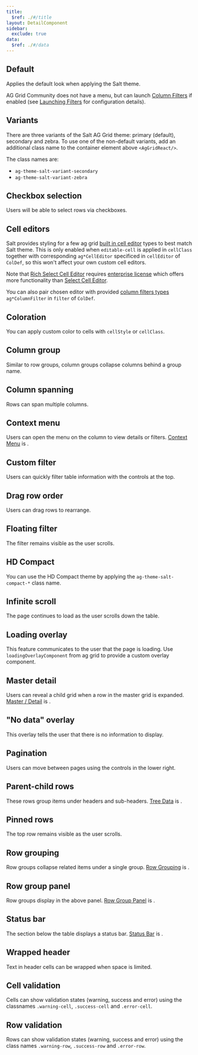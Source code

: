 ```yaml
---
title:
  $ref: ./#/title
layout: DetailComponent
sidebar:
  exclude: true
data:
  $ref: ./#/data
---
```


<AGThemeProvider>

## Default

Applies the default look when applying the Salt theme.

<Callout title="Note">

AG Grid Community does not have a menu, but can launch [Column Filters](https://www.ag-grid.com/react-data-grid/filtering/) if enabled (see [Launching Filters](https://www.ag-grid.com/react-data-grid/filter-api/#launching-filters) for configuration details).

</Callout>

<LivePreview componentName="ag-grid-theme" exampleName="Default" />

## Variants

There are three variants of the Salt AG Grid theme: primary (default), secondary and zebra. To use one of the non-default variants, add an additional class name to the container element above `<AgGridReact/>`.

The class names are:

- `ag-theme-salt-variant-secondary`
- `ag-theme-salt-variant-zebra`

<LivePreview componentName="ag-grid-theme" exampleName="Variants" />

## Checkbox selection

Users will be able to select rows via checkboxes.

<LivePreview componentName="ag-grid-theme" exampleName="CheckboxSelection" />

## Cell editors

Salt provides styling for a few ag grid [built in cell editor](https://www.ag-grid.com/react-data-grid/provided-cell-editors/) types to best match Salt theme. This is only enabled when `editable-cell` is applied in `cellClass` together with corresponding `ag*CellEditor` specificed in `cellEditor` of `ColDef`, so this won't affect your own custom cell editors.

Note that [Rich Select Cell Editor](https://www.ag-grid.com/react-data-grid/provided-cell-editors-rich-select/) requires [enterprise license](https://www.ag-grid.com/react-data-grid/licensing/) which offers more functionality than [Select Cell Editor](https://www.ag-grid.com/react-data-grid/provided-cell-editors-select/).

You can also pair chosen editor with provided [column filters types](https://www.ag-grid.com/react-data-grid/filtering/#column-filter-types) `ag*ColumnFilter` in `filter` of `ColDef`.

<LivePreview componentName="ag-grid-theme" exampleName="ProvidedCellEditors" />

## Coloration

You can apply custom color to cells with `cellStyle` or `cellClass`.

<LivePreview componentName="ag-grid-theme" exampleName="Coloration" />

## Column group

Similar to row groups, column groups collapse columns behind a group name.

<LivePreview componentName="ag-grid-theme" exampleName="ColumnGroup" />

## Column spanning

Rows can span multiple columns.

<LivePreview componentName="ag-grid-theme" exampleName="ColumnSpanning" />

## Context menu

Users can open the menu on the column to view details or filters. [Context Menu](https://www.ag-grid.com/react-data-grid/context-menu/) is <AgEnterpriseFeature/>.

<LivePreview componentName="ag-grid-theme" exampleName="ContextMenu" />

## Custom filter

Users can quickly filter table information with the controls at the top.

<LivePreview componentName="ag-grid-theme" exampleName="CustomFilter" />

## Drag row order

Users can drag rows to rearrange.

<LivePreview componentName="ag-grid-theme" exampleName="DragRowOrder" />

## Floating filter

The filter remains visible as the user scrolls.

<LivePreview componentName="ag-grid-theme" exampleName="FloatingFilter" />

## HD Compact

You can use the HD Compact theme by applying the `ag-theme-salt-compact-*` class name.

<LivePreview componentName="ag-grid-theme" exampleName="HDCompact" />

## Infinite scroll

The page continues to load as the user scrolls down the table.

<LivePreview componentName="ag-grid-theme" exampleName="InfiniteScroll" />

## Loading overlay

This feature communicates to the user that the page is loading. Use `loadingOverlayComponent`
from ag grid to provide a custom overlay component.

<LivePreview componentName="ag-grid-theme" exampleName="LoadingOverlay" />

## Master detail

Users can reveal a child grid when a row in the master grid is expanded. [Master / Detail](https://www.ag-grid.com/react-data-grid/master-detail/) is <AgEnterpriseFeature/>.

<LivePreview componentName="ag-grid-theme" exampleName="MasterDetail" />

## "No data" overlay

This overlay tells the user that there is no information to display.

<LivePreview componentName="ag-grid-theme" exampleName="NoDataOverlay" />

## Pagination

Users can move between pages using the controls in the lower right.

<LivePreview componentName="ag-grid-theme" exampleName="Pagination" />

## Parent-child rows

These rows group items under headers and sub-headers. [Tree Data](https://www.ag-grid.com/react-data-grid/tree-data/) is <AgEnterpriseFeature/>.

<LivePreview componentName="ag-grid-theme" exampleName="ParentChildRows" />

## Pinned rows

The top row remains visible as the user scrolls.

<LivePreview componentName="ag-grid-theme" exampleName="PinnedRows" />

## Row grouping

Row groups collapse related items under a single group. [Row Grouping](https://www.ag-grid.com/react-data-grid/grouping/) is <AgEnterpriseFeature/>.

<LivePreview componentName="ag-grid-theme" exampleName="RowGrouping" />

## Row group panel

Row groups display in the above panel. [Row Group Panel](https://www.ag-grid.com/react-data-grid/grouping-group-panel/) is <AgEnterpriseFeature/>.

<LivePreview componentName="ag-grid-theme" exampleName="RowGroupPanel" />

## Status bar

The section below the table displays a status bar. [Status Bar](https://www.ag-grid.com/react-data-grid/status-bar/) is <AgEnterpriseFeature/>.

<LivePreview componentName="ag-grid-theme" exampleName="StatusBar" />

## Wrapped header

Text in header cells can be wrapped when space is limited.

<LivePreview componentName="ag-grid-theme" exampleName="WrappedHeader" />

## Cell validation

Cells can show validation states (warning, success and error) using the classnames `.warning-cell`, `.success-cell` and `.error-cell`.

<LivePreview componentName="ag-grid-theme" exampleName="CellValidation" />

## Row validation

Rows can show validation states (warning, success and error) using the class names `.warning-row`, `.success-row` and `.error-row`.

<LivePreview componentName="ag-grid-theme" exampleName="RowValidation" />

</AGThemeProvider>
